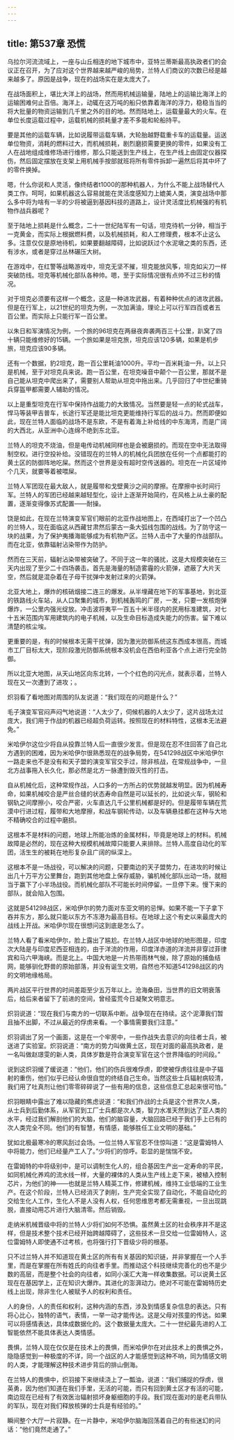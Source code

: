 ```yaml
---
---
---
```

title: 第537章 恐慌
---



乌拉尔河流流域上，一座与山丘相连的地下城市中，亚特兰蒂斯最高执政者们的会议正在召开，为了应对这个世界越来越严峻的局势，兰特人们商议的次数已经是越来越多了。原因是战争，现在的战场实在是太庞大了。

在战场面积上，堪比大洋上的战场，然而用机械运输量，陆地上的运输比海洋上的运输困难何止百倍。海洋上，动辄在这万吨的船只依靠着海洋的浮力，稳稳当当的将大批量的物资运输到几千里之外的目的地。然而陆地上，运载量最大的火车。在单位长度运载过程中，运载机械的损耗量才差不多能和轮船持平。

要是其他的运载车辆，比如说履带运载车辆，大轮胎越野载重卡车的运载量。运送单位物资，消耗的燃料过大，而机械损耗，剧烈磨损需要更换的零件，如果没有工人在战地组成维修场进行维修，那么只能送到生产线上，在生产线上由固定仪器探伤，然后固定摆放在支架上用机械手按部就班将所有零件拆卸一遍然后将其中坏了的零件换掉。

嗯，什么你说和人灵活，像终结者t1000的那种机器人，为什么不能上战场替代人类工作。呵呵，如果机器这么容易就能在灵活度感知力上媲美人类，演变战场中那么多中将为啥有一半的少将被逼到基因科技的道路上，设计灵活度比机械强的有机物作战兵器呢？

至于陆地上损耗是什么概念，二十一世纪陆军有一句话，坦克待机一分钟，相当于一克黄金，而实际上根据燃料费，以及机械损耗，和人工修理费，根本不止这么多。注意仅仅是原地待机，如果要翻越障碍，比如说跃过个水泥墩之类的东西，还有涉水，或者是穿过丛林碾压大树。

在游戏中，在红警等战略游戏中，坦克无坚不摧，坦克能放风筝，坦克如尖刀一样突破防线。坦克等机械化部队各种帅。嗯，至于实际情况很有点帅不过三秒的情况。

对于坦克必须要有这样一个概念，这是一种进攻武器，有着种种优点的进攻武器。但是在行军上，以21世纪的坦克为例，一次加满油，理论上可以行军四百或者五百公里。而实际上只能行军一百公里。

以朱日和军演情况为例，一个旅的96坦克在两昼夜奔袭两百三十公里，趴窝了四十辆只能维修好的15辆。一个旅如果是坦克旅，坦克应该120多辆，如果是机步旅，坦克应该90多辆。

还有一个数据，豹2坦克，跑一百公里耗油1000升。平均一百米耗油一升。以上只是机械，至于对坦克兵来说。跑一百公里，在坦克噪音中颠个一百公里，那就不是自己能从坦克中爬出来了，需要别人帮助从坦克中拖出来。几乎回归了中世纪重骑兵穿盔甲都需要人辅助的情况。

以上是重型坦克在行军中保持作战能力的大致情况。当然要是轻一点的轮式战车，悍马等装甲吉普车，长途行军还是能比坦克更能维持行军后的战斗力。然而即便如此，现在兰特人面临的战场不是东欧，不是有着海上补给线的中东海湾，而是广阔的大西北，从亚洲中心连绵不绝到东北亚。

兰特人的坦克不烧油，但是电传动机械同样也是会被磨损的。而现在空中无法取得制空权。进行空投补给。没错现在的兰特人的机械化兵团放在任何一个点都能打的黄土区的防御阵地吃屎。然而这个世界是没有超时空传送器的。坦克在一片区域帅个几天，就要等着被喂屎。

兰特人军团现在最大敌人，就是履带和戈壁黄沙之间的摩擦。在摩擦中长时间行军。兰特人的军团已经越来越轻型化，设计上逐渐开始简约，在风格上从土豪的配置，逐渐变得像苏式配置——耐操。

饶是如此，在现在兰特演变军官们眼前的北亚作战地图上，在西域打出了一个凹凸的兰特人，现在面临这从西藏甘肃然后蒙古一条大弧线包围的战线。为了防守这一块的战果，为了保护夷播海能够成为有机物产区。兰特人击中了大量的作战部队。而在北亚，依靠辐射沾染带作为防护。

然而在三天前，辐射沾染带被突破了。不同于这一年的骚扰，这是大规模突破在三天内出现了至少二十四场袭击。首先是海量的制造雾霾的火箭弹，遮蔽了大片天空，然后就是混杂着在子母干扰弹中发射过来的火箭弹。

北亚大地上，爆炸的核硝烟接二连三的爆发。从半埋藏在地下的军事基地，到北亚的铁路线火车站，从人口聚集的城市，到机械轰鸣的厂房，一发，只要一发核炮弹爆炸，一公里内强光绽放。冲击波将夷平一百五十米半径内的民用标准建筑，对七十五米范围内军用建筑内的电子机械，以及生命目标造成失能力的伤害。留下难以清楚的核尘埃。

更重要的是，有的时候根本无需干扰弹，因为激光防御系统这东西成本很高，而城市工厂目标太大，现阶段激光防御系统根本没机会在西伯利亚各个点上进行完全防御。

所以北亚大地图，从天山地区向东北转，一个个红色的闪光点，就表示着，兰特人现在又一次遭到了进攻；。

炽羽看了看地图对周围的队友说道：“我们现在的问题是什么？”

毛子演变军官闷声闷气地说道：“人太少了，伺候机器的人太少了，这片战场太过庞大，我们用于作战的机器已经超负荷运转。按照现在的材料特性，这根本无法避免。”

米哈伊尔这位少将自从投靠兰特人后一直很少发言。但是现在忍不住回答了自己北方遇到的困难，因为米哈伊尔很熟悉现在的战争局势，在541298战区中米哈伊尔一路走来也不是没有和天子盟的演变军官交手过，除非核战，在常规战争中，一旦北方战事拖入长久化，那必然是北方一脉遭到毁灭性的打击。

自从机械化后，这种常规作战，人口多的一方所占的优势就越发明显。因为机械寿命，如果机械咬合是严丝合缝的状态寿命自然是可以延长的，比如说火车，钢轮和钢轨之间摩擦小，咬合严密，火车直达几千公里机械都是好的。但是履带车辆在荒漠中行进过程，履带和大地摩擦，和战车钢轮传动，以及车辆悬挂都在这种与大地不精确咬合的过程中磨损。

这根本不是材料的问题，地球上所能冶炼的金属材料，毕竟是地球上的材料。机械故障是必然的，现在这种大规模机械故障只能要人来排除。兰特人高度自动化的军团，活生生的被耗在地形复杂且广阔的纵深上。

这根本不是一场战役，可以解决的问题，只要南边的天子盟势力，在进攻的时候让出几十万平方公里舞台，跑到其他地盘上保存威胁，骗机械化部队出动一场，就相当于赢下了小半场战役。而机械化部队不可能长时间停留。一旦停下来。慢下来的部队，就会陷入包围。

这就是541298战区，米哈伊尔的势力面对东亚文明的忌惮。如果不能一下子拿下吞并东方，那么就只能以东方不冻港为最高目标。在地球上这个有史以来最庞大的战线上开战。米哈伊尔现在很想问这到底是怎么了。

兰特人看了看米哈伊尔，脸上露出了尴尬。在兰特人战区中地球的地形图是，印度次大陆是与印度尼西亚相连的，由于洋流的作用，印度洋赤道的洋流并非穿过菲律宾和马六甲海峡。而是北上。中国大地是一片热带雨林气候，除了原始的捕鱼结网，能够驯化野兽的原始部落，并没有诞生文明，自然也不知道541298战区的内的文明地缘格局。

两片战区平行世界的时间差距至少五万年以上。沧海桑田，当世界的旧文明衰落后，给后来者留下了前进的空间，曾经蛮荒今日凝聚文明意志。

炽羽说道：“现在我们与南方的一切联系中断。战争现在在持续。这个泥潭我们暂且抽不出脚，不过从最近的俘虏来看。一个事情需要我们注意。”

炽羽调出了另一个画面，这是在一个牢房中，一些作战失去意识的向往者士兵，被送进了实验室。炽羽说道：“南方的势力叫做黄土区，现在对面的最高执政者，是一名叫做赵璟雯的新人类，具体岁数是符合演变军官在这个世界降临的时间段。”

说到这炽羽缓了缓说道：“他们，他们的伤兵很难俘虏，即使被俘虏往往是中子辐射的重伤，他们似乎已经认命很自觉的终结自己生命。当然这些士兵辐射病较清，我们用了吐真剂让他们零零碎碎说了一些有用的信息，这些信息汇总起来很可怕。”

炽羽眼睛中露出了难以隐藏的焦虑说道：“和我们作战的士兵是这个世界次人类，从士兵到后勤体系，从军官到工厂士兵都是次人类，智力水准天然到达了亚人类的水平，经过我们解剖他们的大脑，他们的脑容量，大脑回路已经于我们手上已有的次人类完全不同。他们的有智慧，有情感，能够胜任工业文明的基础。”

犹如北极最寒冷的寒风刮过会场。一位兰特人军官忍不住惊叫道：“这是雷姆特人中将能力，他们已经量产工人了。”少将们的惊呼。彰显的是惴惴不安。

在雷姆特的中将级别中，是可以调制生化人的，组合基因生产出一定寿命的平民，如同机械化养鸡的流水线一样，大量的裸体的人类从生产线上走下来，被植入控制芯片，为他们的神——也就是兰特人精英工作，修建机械，维持工业低端的工业生产。在这个阶段，兰特人已经消灭了剥削，生产完全实现了自动化，不能自动化的交给生化人工作，生化人不是人没有人权，任何思维思考都无需重视，一旦出现跳脱，直接动用芯片进行大脑清零。然后销毁。

走纳米机械晋级中将的兰特人少将们如何不恐惧。虽然黄土区的社会秩序并不是这样，但是技术整个技术已经开始跨越障碍了，这些技术一旦交给一位雷姆特人，这位雷姆特人即使通不过考核，也将强行打下晋级少将的根基。

只不过兰特人并不知道现在黄土区的所有有关基因的知识链，并非掌握在一个人手里，而是在掌握在所有姓氏的向往者手里。而推动这个科技继续完善化的也不是少数的高层，而是整个社会的向往者，如同小溪汇大海一样收集数据。可以说黄土区现在在基因学上，正在知识大爆炸。其进化的澎湃动力。绝对不可能在雷姆特历史线上出现，除非生化人被赋予人的权利和责任。

人的身份，人的责任和权利，这种内涵的东西，涉及到情感复杂信息的表达。只有将心比心，独特的语气，表情，一举一动才能传达。这是父母对孩童的传达。如果可以将感情表达，具体成数据化的。这个数据量太庞大。二十一世纪最先进的人工智能依然不能具体表达人类情感。

畏惧，兰特人现在仅仅是在技术上的畏惧，而米哈伊尔在对此技术上的畏惧之外，隐隐感觉到一种极度的不详，同一个战区的人才能感觉到这种不响，同为情感文明的人类，才能理解这种技术进步背后的排山倒海。

在兰特人的畏惧中，炽羽接下来继续浇上了一瓢油，说道：“我们捕捉的俘虏，很英勇，因为他们知道在我们手里，无活的可能，而只有回到黄土区才有活的可能，南边现在已经有了有效医治辐射损坏身躯细胞的手段。我们现在面对的是老兵带队的军队，现在对我们释放核弹的士兵是有经验的。”

瞬间整个大厅一片寂静。在一片静中，米哈伊尔脑海回荡着自己的有些迷幻的问话：“他们竟然走通了。”
